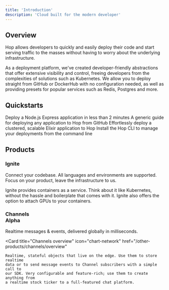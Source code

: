 ```yaml
---
title: 'Introduction'
description: 'Cloud built for the modern developer'
---
```


## Overview

Hop allows developers to quickly and easily deploy their code and start serving traffic to the masses without having to worry about the underlying infrastructure.

As a deployment platform, we've created developer-friendly abstractions that offer extensive visibility and control, freeing developers from the complexities of solutions such as Kubernetes. We allow you to deploy straight from GitHub or DockerHub with no configuration needed, as well as providing presets for popular services such as Redis, Postgres and more.

## Quickstarts

<CardGroup>
	<Card
		href="/getting-started/quickstarts/express"
		title="Node.js Express App"
		icon="node-js"
		color="#66cc33"
	>
		Deploy a Node.js Express application in less than 2 minutes
	</Card>
	<Card
		href="/ignite/deploying"
		title="Deploying from GitHub"
		icon="github"
		color="#fff"
	>
		A generic guide for deploying any application to Hop from GitHub
	</Card>
	<Card
		href="/getting-started/quickstarts/elixir-cluster"
		title="Elixir Cluster"
		icon="flask-round-potion"
		color="#a153ca"
	>
		Effortlessly deploy a clustered, scalable Elixir application to Hop
	</Card>
	<Card href="/cli/overview" title="Install the CLI" icon="terminal">
		Install the Hop CLI to manage your deployments from the command line
	</Card>
</CardGroup>

## Products

### Ignite

Connect your codebase. All languages and environments are supported. Focus on your product, leave the infrastructure to us.

<Card title="Ignite overview" icon="fire-flame-curved" href="/ignite/overview">
	Ignite provides containers as a service. Think about it like Kubernetes,
	without the hassle and boilerplate that comes with it. Ignite also offers the
	option to attach GPUs to your containers.
</Card>

### Channels <div className="ml-1 inline-block rounded-full align-middle py-0.5 px-2 text-sm bg-red-600">Alpha</div>

Realtime messages & events, delivered globally in milliseconds.

<Card
	title="Channels overview"
	icon="chart-network"
	href="/other-products/channels/overview"
>
	Realtime, stateful objects that live on the edge. Use them to store realtime
	data or to send message events to Channel subscribers with a simple call to
	our SDK. Very configurable and feature-rich; use them to create anything from
	a realtime stock ticker to a full-featured chat platform.
</Card>
